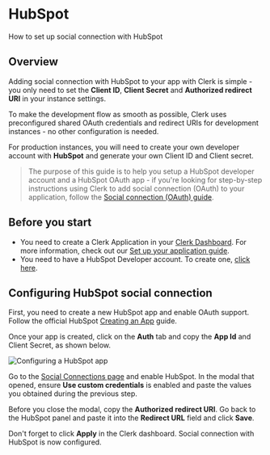 # HubSpot

How to set up social connection with HubSpot

## Overview

Adding social connection with HubSpot to your app with Clerk is simple - you only need to set the **Client ID**, **Client Secret** and **Authorized redirect URI** in your instance settings.

To make the development flow as smooth as possible, Clerk uses  preconfigured shared OAuth credentials and redirect URIs for development instances - no other configuration is needed.

For production instances, you will need to create your own developer account with **HubSpot** and generate your own Client ID and Client secret.

> The purpose of this guide is to help you setup a HubSpot developer account  and a HubSpot OAuth app - if you're looking for step-by-step  instructions using Clerk to add social connection (OAuth) to your  application, follow the [Social connection (OAuth) guide](https://clerk.com/docs/authentication/social-connections-oauth).

## Before you start

- You need to create a Clerk Application in your [Clerk Dashboard](https://dashboard.clerk.dev/). For more information, check out our [Set up your application guide](/get-started/setup-clerk).
- You need to have a HubSpot Developer account. To create one, [click here](https://app.hubspot.com/signup/developers/step/existing-user?_ga=2.145169076.1430980384.1628431607-741498900.1628431607).

## Configuring HubSpot social connection

First, you need to create a new HubSpot app and enable OAuth support. Follow the official HubSpot [Creating an App](https://developers.hubspot.com/docs/api/creating-an-app) guide.

Once your app is created, click on the **Auth** tab and copy the **App Id** and Client Secret, as shown below.

![Configuring a HubSpot app](/docs/images/authentication-providers/hubspot/02d8bf249b4a6debe85e66ea53b5f88817acdba0-1489x995.png)

Go to the [Social Connections page](https://dashboard.clerk.dev/last-active?path=authentication/social) and enable HubSpot. In the modal that opened, ensure **Use custom credentials** is enabled and paste the values you obtained during the previous step.

Before you close the modal, copy the **Authorized redirect URI**. Go back to the HubSpot panel and paste it into the **Redirect URL** field and click **Save**.

Don't forget to click **Apply** in the Clerk dashboard. Social connection with HubSpot is now configured.
